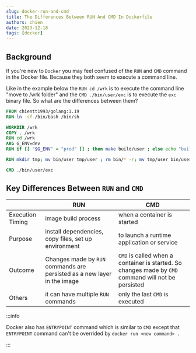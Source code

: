 ```yaml
---
slug: docker-run-and-cmd
title: The Differences Between RUN And CMD In Dockerfile 
authors: chien 
date: 2023-12-18 
tags: [docker]
---
```


## Background

If you're new to `Docker` you may feel confused of the `RUN` and `CMD` command
in the Docker file. Because they both seem to execute a command line. 

Like in the example below the `RUN cd /wrk` is to execute the command line "move to /wrk
folder" and the `CMD ./bin/user/exc` is to execute the `exc` binary file. So
what are the differences between them?

```dockerfile
FROM chientt1993/golang:1.19
RUN ln -sf /bin/bash /bin/sh

WORKDIR /wrk
COPY . /wrk
RUN cd /wrk
ARG G_ENV=dev
RUN if [[ "$G_ENV" = "prod" ]] ; then make build/user ; else echo "building for dev env, only copy from local bin" ; fi

RUN mkdir tmp; mv bin/user tmp/user ; rm bin/* -r; mv tmp/user bin/user

CMD ./bin/user/exc
```

## Key Differences Between `RUN` and `CMD`
|                  | RUN                                                                      | CMD                                                                                                 |
| ---------------- | ------------------------------------------------------------------------ | --------------------------------------------------------------------------------------------------- |
| Execution Timing | image build process                                                      | when a container is started                                                                         |
| Purpose          | install dependencies, copy files, set up environment                     | to launch a runtime application or service                                                          |
| Outcome          | Changes made by `RUN` commands are persisted as a new layer in the image | `CMD` is called when a container is started. So changes made by `CMD` command will not be persisted |
| Others           | it can have multiple `RUN` commands                                      | only the last `CMD` is executed                                                                     |

:::info

Docker also has `ENTRYPOINT` command which is similar to `CMD` except that
`ENTRYPOINT` command can't be overrided by `docker run <new command> .`

:::